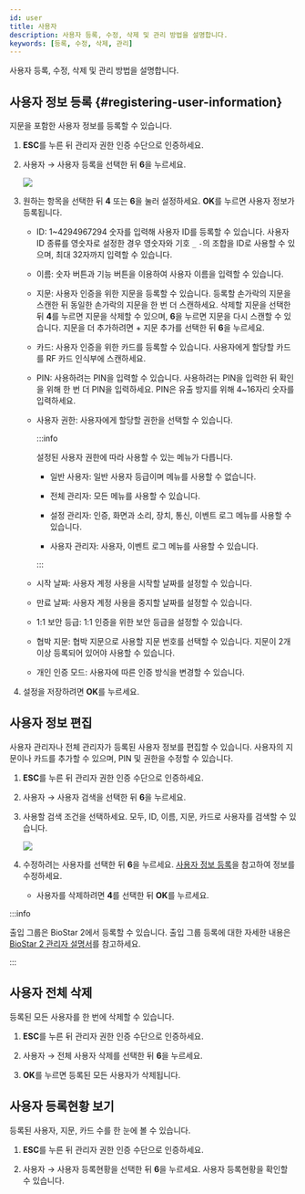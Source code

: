 ```yaml
---
id: user
title: 사용자
description: 사용자 등록, 수정, 삭제 및 관리 방법을 설명합니다.
keywords: [등록, 수정, 삭제, 관리]
---
```


사용자 등록, 수정, 삭제 및 관리 방법을 설명합니다.

## 사용자 정보 등록 {#registering-user-information}

지문을 포함한 사용자 정보를 등록할 수 있습니다.

1. **ESC**를 누른 뒤 관리자 권한 인증 수단으로 인증하세요.

1. <Cmd>사용자</Cmd> → <Cmd>사용자 등록</Cmd>을 선택한 뒤 **6**을 누르세요.

    <Image src='/img/device/bln2-user-add.png' />

1. 원하는 항목을 선택한 뒤 **4** 또는 **6**을 눌러 설정하세요. **OK**를 누르면 사용자 정보가 등록됩니다.

    * <Cmd>ID</Cmd>: 1\~4294967294 숫자를 입력해 사용자 ID를 등록할 수 있습니다. <Cmd>사용자 ID 종류</Cmd>를 <Cmd>영숫자</Cmd>로 설정한 경우 영숫자와 기호 `_` `-`의 조합을 ID로 사용할 수 있으며, 최대 32자까지 입력할 수 있습니다.

    * <Cmd>이름</Cmd>: 숫자 버튼과 기능 버튼을 이용하여 사용자 이름을 입력할 수 있습니다.

    * <Cmd>지문</Cmd>: 사용자 인증을 위한 지문을 등록할 수 있습니다. 등록할 손가락의 지문을 스캔한 뒤 동일한 손가락의 지문을 한 번 더 스캔하세요. 삭제할 지문을 선택한 뒤 **4**를 누르면 지문을 삭제할 수 있으며, **6**을 누르면 지문을 다시 스캔할 수 있습니다. 지문을 더 추가하려면 <Cmd>+ 지문 추가</Cmd>를 선택한 뒤 **6**을 누르세요.

    * <Cmd>카드</Cmd>: 사용자 인증을 위한 카드를 등록할 수 있습니다. 사용자에게 할당할 카드를 RF 카드 인식부에 스캔하세요.

    * <Cmd>PIN</Cmd>: 사용하려는 PIN을 입력할 수 있습니다. 사용하려는 PIN을 입력한 뒤 확인을 위해 한 번 더 PIN을 입력하세요. PIN은 유출 방지를 위해 4\~16자리 숫자를 입력하세요.

    * <Cmd>사용자 권한</Cmd>: 사용자에게 할당할 권한을 선택할 수 있습니다.

      :::info

      설정된 사용자 권한에 따라 사용할 수 있는 메뉴가 다릅니다.

      * <Cmd>일반 사용자</Cmd>: 일반 사용자 등급이며 메뉴를 사용할 수 없습니다.

      * <Cmd>전체 관리자</Cmd>: 모든 메뉴를 사용할 수 있습니다.

      * <Cmd>설정 관리자</Cmd>: <Cmd>인증</Cmd>, <Cmd>화면과 소리</Cmd>, <Cmd>장치</Cmd>, <Cmd>통신</Cmd>, <Cmd>이벤트 로그</Cmd> 메뉴를 사용할 수 있습니다.

      * <Cmd>사용자 관리자</Cmd>: <Cmd>사용자</Cmd>, <Cmd>이벤트 로그</Cmd> 메뉴를 사용할 수 있습니다.

      :::

    * <Cmd>시작 날짜</Cmd>: 사용자 계정 사용을 시작할 날짜를 설정할 수 있습니다.

    * <Cmd>만료 날짜</Cmd>: 사용자 계정 사용을 중지할 날짜를 설정할 수 있습니다.

    * <Cmd>1:1 보안 등급</Cmd>: 1:1 인증을 위한 보안 등급을 설정할 수 있습니다.

    * <Cmd>협박 지문</Cmd>: 협박 지문으로 사용할 지문 번호를 선택할 수 있습니다. 지문이 2개 이상 등록되어 있어야 사용할 수 있습니다.

    * <Cmd>개인 인증 모드</Cmd>: 사용자에 따른 인증 방식을 변경할 수 있습니다.

1. 설정을 저장하려면 **OK**를 누르세요.

## 사용자 정보 편집

사용자 관리자나 전체 관리자가 등록된 사용자 정보를 편집할 수 있습니다. 사용자의 지문이나 카드를 추가할 수 있으며, PIN 및 권한을 수정할 수 있습니다.

1. **ESC**를 누른 뒤 관리자 권한 인증 수단으로 인증하세요.

1. <Cmd>사용자</Cmd> → <Cmd>사용자 검색</Cmd>을 선택한 뒤 **6**을 누르세요.

1. 사용할 검색 조건을 선택하세요. <Cmd>모두</Cmd>, <Cmd>ID</Cmd>, <Cmd>이름</Cmd>, <Cmd>지문</Cmd>, <Cmd>카드</Cmd>로 사용자를 검색할 수 있습니다.

    <Image src='/img/device/bln2-user-search.png' />

1. 수정하려는 사용자를 선택한 뒤 **6**을 누르세요. [사용자 정보 등록](#registering-user-information)을 참고하여 정보를 수정하세요.

    * 사용자를 삭제하려면 **4**를 선택한 뒤 **OK**를 누르세요.

:::info

<Cmd>출입 그룹</Cmd>은 BioStar 2에서 등록할 수 있습니다. 출입 그룹 등록에 대한 자세한 내용은 [BioStar 2 관리자 설명서](../../platform/biostar_x/settings-access-control-manage-access-group#addAccessGroup)를 참고하세요.

:::

## 사용자 전체 삭제

등록된 모든 사용자를 한 번에 삭제할 수 있습니다.

1. **ESC**를 누른 뒤 관리자 권한 인증 수단으로 인증하세요.

1. <Cmd>사용자</Cmd> → <Cmd>전체 사용자 삭제</Cmd>를 선택한 뒤 **6**을 누르세요.

1. **OK**를 누르면 등록된 모든 사용자가 삭제됩니다.

## 사용자 등록현황 보기

등록된 사용자, 지문, 카드 수를 한 눈에 볼 수 있습니다.

1. **ESC**를 누른 뒤 관리자 권한 인증 수단으로 인증하세요.

1. <Cmd>사용자</Cmd> → <Cmd>사용자 등록현황</Cmd>을 선택한 뒤 **6**을 누르세요. 사용자 등록현황을 확인할 수 있습니다.